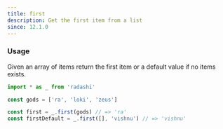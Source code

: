 ```yaml
---
title: first
description: Get the first item from a list
since: 12.1.0
---
```


### Usage

Given an array of items return the first item or a default value if no items exists.

```ts twoslash
import * as _ from 'radashi'

const gods = ['ra', 'loki', 'zeus']

const first = _.first(gods) // => 'ra'
const firstDefault = _.first([], 'vishnu') // => 'vishnu'
```
